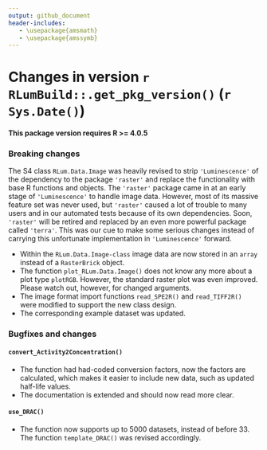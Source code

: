 ```yaml
---
output: github_document
header-includes:
   - \usepackage{amsmath}
   - \usepackage{amssymb}
---
```

<!-- NEWS.md was auto-generated by NEWS.Rmd. Please DO NOT edit by hand!-->

# Changes in version `r RLumBuild::.get_pkg_version()` (`r Sys.Date()`)

**This package version requires R >= 4.0.5**

### Breaking changes

The S4 class `RLum.Data.Image` was heavily revised to strip `'Luminescence'` of the dependency to the package `'raster'` and replace the functionality with base R functions and objects. 
The `'raster'` package came in at an early stage of `'Luminescence'` to handle image data. However, most of its massive feature set was never used, but `'raster'` caused a lot of trouble to many users and in our automated tests because of its own dependencies. Soon, `'raster'` will be retired and replaced by an even more powerful package called `'terra'`. This was our cue to make some serious changes instead of carrying this unfortunate implementation in `'Luminescence'` forward.

* Within the `RLum.Data.Image-class` image data are now stored in an `array` instead
of a `RasterBrick` object. 
* The function `plot_RLum.Data.Image()` does not know any more about a plot type `plotRGB`. However, 
the standard raster plot was even improved. Please watch out, however, for changed arguments. 
* The image format import functions `read_SPE2R()` and `read_TIFF2R()` were modified to support the new class design. 
* The corresponding example dataset was updated.

### Bugfixes and changes

#### `convert_Activity2Concentration()`
* The function had had-coded conversion factors, now the factors are calculated, which makes it easier
to include new data, such as updated half-life values.
* The documentation is extended and should now read more clear. 

#### `use_DRAC()`
* The function now supports up to 5000 datasets, instead of before 33. The function 
`template_DRAC()` was revised accordingly. 

